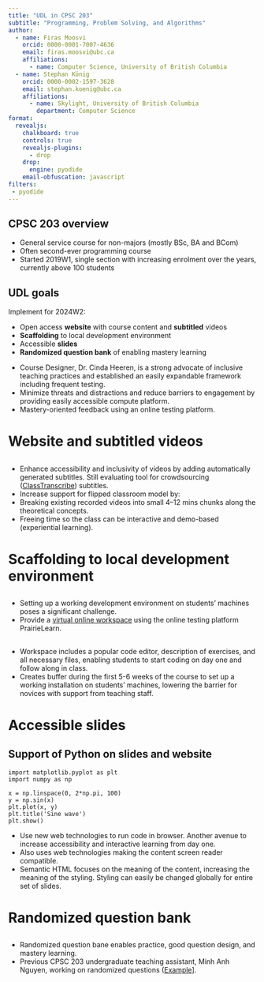```yaml
---
title: "UDL in CPSC 203"
subtitle: "Programming, Problem Solving, and Algorithms"
author:
  - name: Firas Moosvi
    orcid: 0000-0001-7007-4636
    email: firas.moosvi@ubc.ca
    affiliations:
      - name: Computer Science, University of British Columbia
  - name: Stephan König
    orcid: 0000-0002-1597-3628
    email: stephan.koenig@ubc.ca
    affiliations:
      - name: Skylight, University of British Columbia
        department: Computer Science
format:
  revealjs:
    chalkboard: true
    controls: true
    revealjs-plugins:
      - drop
    drop:
      engine: pyodide
    email-obfuscation: javascript
filters:
 - pyodide
---
```


## CPSC 203 overview

-   General service course for non-majors (mostly BSc, BA and BCom)
-   Often second-ever programming course
-   Started 2019W1, single section with increasing enrolment over the years, currently above 100 students

## UDL goals

Implement for 2024W2:

-   Open access **website** with course content and **subtitled** videos
-   **Scaffolding** to local development environment
-   Accessible **slides**
-   **Randomized question bank** of enabling mastery learning

::: notes
-   Course Designer, Dr. Cinda Heeren, is a strong advocate of inclusive teaching practices and established an easily expandable framework including frequent testing.
-   Minimize threats and distractions and reduce barriers to engagement by providing easily accessible compute platform.
-   Mastery-oriented feedback using an online testing platform.
:::

# Website and subtitled videos

## {#website-and-videos .centered background-iframe="https://firas.moosvi.com/courses/cpsc203/2023_WT2/notes/week04/videos.html" background-interactive="true"}

::: notes
-   Enhance accessibility and inclusivity of videos by adding automatically generated subtitles.
Still evaluating tool for crowdsourcing ([ClassTranscribe](https://classtranscribe.illinois.edu/){target="_blank"}) subtitles.
-   Increase support for flipped classroom model by:
-   Breaking existing recorded videos into small 4--12 mins chunks along the theoretical concepts.
-   Freeing time so the class can be interactive and demo-based (experiential learning).
:::

# Scaffolding to local development environment

## {#pl-workspace .centered background-image="images/pl-workspace.png" background-size="contain"}

::: notes
-   Setting up a working development environment on students' machines poses a significant challenge.
-   Provide a [virtual online workspace](https://ca.prairielearn.com/pl/course_instance/6665/instructor/question/306967/preview){target="_blank"} using the online testing platform PrairieLearn.
:::

## {#vs-code-workspace .centered background-image="images/vs-code-workspace.png" background-size="contain"}

::: notes
-   Workspace includes a popular code editor, description of exercises, and all necessary files, enabling students to start coding on day one and follow along in class.
-   Creates buffer during the first 5-6 weeks of the course to set up a working installation on students' machines, lowering the barrier for novices with support from teaching staff.
:::

# Accessible slides

## Support of Python on slides and website {.scrollable}

```pyodide-python
import matplotlib.pyplot as plt
import numpy as np

x = np.linspace(0, 2*np.pi, 100)
y = np.sin(x)
plt.plot(x, y)
plt.title('Sine wave')
plt.show()
```

::: notes
-   Use new web technologies to run code in browser.
Another avenue to increase accessibility and interactive learning from day one.
-   Also uses web technologies making the content screen reader compatible.
-   Semantic HTML focuses on the meaning of the content, increasing the meaning of the styling.
Styling can easily be changed globally for entire set of slides.
:::

# Randomized question bank

## {#randomized-question-variant-1 .centered background-image="images/randomized-question_variant-1.png" background-size="contain"}

## {#randomized-question-variant-2 .centered background-image="images/randomized-question_variant-2.png" background-size="contain"}

::: notes
-   Randomized question bane enables practice, good question design, and mastery learning.
-   Previous CPSC 203 undergraduate teaching assistant, Minh Anh Nguyen, working on randomized questions ([Example](https://ca.prairielearn.com/pl/course_instance/6665/instructor/question/341155/preview){target="_blank"}].
:::
